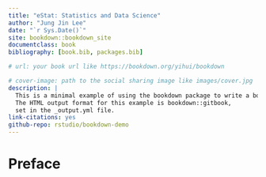 ```yaml
--- 
title: "eStat: Statistics and Data Science"
author: "Jung Jin Lee"
date: "`r Sys.Date()`"
site: bookdown::bookdown_site
documentclass: book
bibliography: [book.bib, packages.bib]

# url: your book url like https://bookdown.org/yihui/bookdown

# cover-image: path to the social sharing image like images/cover.jpg
description: |
  This is a minimal example of using the bookdown package to write a book.
  The HTML output format for this example is bookdown::gitbook,
  set in the _output.yml file.
link-citations: yes
github-repo: rstudio/bookdown-demo
---
```



# Preface {-}

